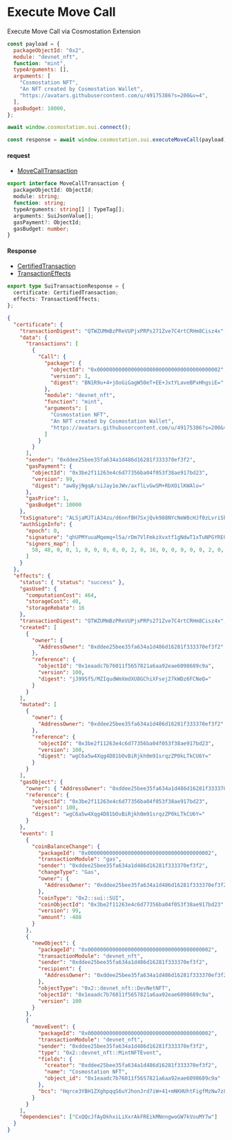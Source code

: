 # Execute Move Call

Execute Move Call via Cosmostation Extension

```javascript
const payload = {
  packageObjectId: "0x2",
  module: "devnet_nft",
  function: "mint",
  typeArguments: [],
  arguments: [
    "Cosmostation NFT",
    "An NFT created by Cosmostation Wallet",
    "https://avatars.githubusercontent.com/u/49175386?s=200&v=4",
  ],
  gasBudget: 10000,
};

await window.cosmostation.sui.connect();

const response = await window.cosmostation.sui.executeMoveCall(payload);
```

#### request

- [MoveCallTransaction](https://github.com/MystenLabs/sui/blob/main/sdk/typescript/src/signers/txn-data-serializers/txn-data-serializer.ts#L88)

```typescript filename=Model
export interface MoveCallTransaction {
  packageObjectId: ObjectId;
  module: string;
  function: string;
  typeArguments: string[] | TypeTag[];
  arguments: SuiJsonValue[];
  gasPayment?: ObjectId;
  gasBudget: number;
}
```

#### Response

- [CertifiedTransaction](https://github.com/MystenLabs/sui/blob/main/sdk/typescript/src/types/transactions.ts#L128)
- [TransactionEffects](https://github.com/MystenLabs/sui/blob/main/sdk/typescript/src/types/transactions.ts#L162)

```typescript filename=Model
export type SuiTransactionResponse = {
  certificate: CertifiedTransaction;
  effects: TransactionEffects;
};
```

```json filename=Example
{
  "certificate": {
    "transactionDigest": "QTWZUMmBzPReVUPjxPRPs271Zve7C4rtCRHm8Cisz4x",
    "data": {
      "transactions": [
        {
          "Call": {
            "package": {
              "objectId": "0x0000000000000000000000000000000000000002",
              "version": 1,
              "digest": "BN1R9u+4+jOoGiGagW50eT+EE+JxtYLaveBPxHhgsiE="
            },
            "module": "devnet_nft",
            "function": "mint",
            "arguments": [
              "Cosmostation NFT",
              "An NFT created by Cosmostation Wallet",
              "https://avatars.githubusercontent.com/u/49175386?s=200&v=4"
            ]
          }
        }
      ],
      "sender": "0xddee25bee35fa634a1d486d16281f333370ef3f2",
      "gasPayment": {
        "objectId": "0x3be2f11263e4c6d77356ba04f053f38ae917bd23",
        "version": 99,
        "digest": "aw8yjNgqA/siJay1eJWv/axflLvGwSM+RbXOilKWAlo="
      },
      "gasPrice": 1,
      "gasBudget": 10000
    },
    "txSignature": "ALSjaMJTiA34zu/d6nnfBH7SxjQvk988NYcNeW8cHJf0zLvriSbIf3/6q7FDtg/5jCNOBknZ38Hmgg0MAhRs7wdWEU2i63wnssWTOQJmMjz5Wq+PhqtBW+GrkSSWOnRKAA==",
    "authSignInfo": {
      "epoch": 0,
      "signature": "qhUPMYuuaMqemq+l5a/rDm7VlFmkzXvxtf1gNdwT1xTuNPGYRE0DYBJ+WNnB/D30",
      "signers_map": [
        58, 48, 0, 0, 1, 0, 0, 0, 0, 0, 2, 0, 16, 0, 0, 0, 0, 0, 2, 0, 3, 0
      ]
    }
  },
  "effects": {
    "status": { "status": "success" },
    "gasUsed": {
      "computationCost": 464,
      "storageCost": 40,
      "storageRebate": 16
    },
    "transactionDigest": "QTWZUMmBzPReVUPjxPRPs271Zve7C4rtCRHm8Cisz4x",
    "created": [
      {
        "owner": {
          "AddressOwner": "0xddee25bee35fa634a1d486d16281f333370ef3f2"
        },
        "reference": {
          "objectId": "0x1eaadc7b76011f5657821a6aa92eae6098689c9a",
          "version": 100,
          "digest": "jJ99SfS/MZIqudWmXmdXU8GChiXFsej27kWDz6FCNeQ="
        }
      }
    ],
    "mutated": [
      {
        "owner": {
          "AddressOwner": "0xddee25bee35fa634a1d486d16281f333370ef3f2"
        },
        "reference": {
          "objectId": "0x3be2f11263e4c6d77356ba04f053f38ae917bd23",
          "version": 100,
          "digest": "wgC6a5w4Xqg4D81bOvBiRjkh0m91srqzZP0kLTkCU6Y="
        }
      }
    ],
    "gasObject": {
      "owner": { "AddressOwner": "0xddee25bee35fa634a1d486d16281f333370ef3f2" },
      "reference": {
        "objectId": "0x3be2f11263e4c6d77356ba04f053f38ae917bd23",
        "version": 100,
        "digest": "wgC6a5w4Xqg4D81bOvBiRjkh0m91srqzZP0kLTkCU6Y="
      }
    },
    "events": [
      {
        "coinBalanceChange": {
          "packageId": "0x0000000000000000000000000000000000000002",
          "transactionModule": "gas",
          "sender": "0xddee25bee35fa634a1d486d16281f333370ef3f2",
          "changeType": "Gas",
          "owner": {
            "AddressOwner": "0xddee25bee35fa634a1d486d16281f333370ef3f2"
          },
          "coinType": "0x2::sui::SUI",
          "coinObjectId": "0x3be2f11263e4c6d77356ba04f053f38ae917bd23",
          "version": 99,
          "amount": -488
        }
      },
      {
        "newObject": {
          "packageId": "0x0000000000000000000000000000000000000002",
          "transactionModule": "devnet_nft",
          "sender": "0xddee25bee35fa634a1d486d16281f333370ef3f2",
          "recipient": {
            "AddressOwner": "0xddee25bee35fa634a1d486d16281f333370ef3f2"
          },
          "objectType": "0x2::devnet_nft::DevNetNFT",
          "objectId": "0x1eaadc7b76011f5657821a6aa92eae6098689c9a",
          "version": 100
        }
      },
      {
        "moveEvent": {
          "packageId": "0x0000000000000000000000000000000000000002",
          "transactionModule": "devnet_nft",
          "sender": "0xddee25bee35fa634a1d486d16281f333370ef3f2",
          "type": "0x2::devnet_nft::MintNFTEvent",
          "fields": {
            "creator": "0xddee25bee35fa634a1d486d16281f333370ef3f2",
            "name": "Cosmostation NFT",
            "object_id": "0x1eaadc7b76011f5657821a6aa92eae6098689c9a"
          },
          "bcs": "Hqrce3YBH1ZXghpqqS6uYJhonJrd7iW+41+mNKHUhtFigfMzNw7z8hBDb3Ntb3N0YXRpb24gTkZU"
        }
      }
    ],
    "dependencies": ["CxQQcJfAyDkhxiLiXxrAkFREikMNnngwoGW7kVouMY7w"]
  }
}
```
